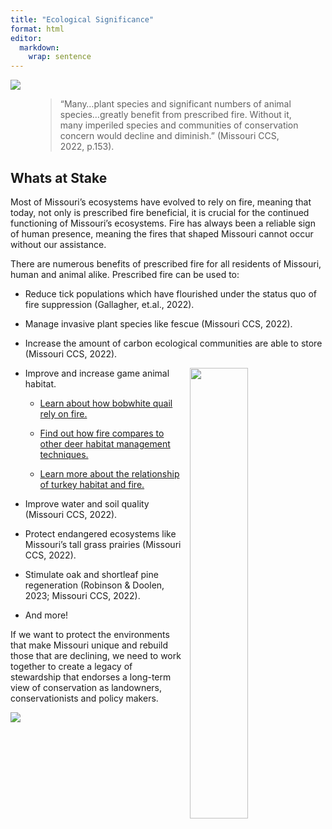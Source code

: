 ```yaml
---
title: "Ecological Significance"
format: html
editor: 
  markdown: 
    wrap: sentence
---
```


![](WOPA051011_D023_Bill%20Wallace.d20121003-u191447.jpg){fig-alt="\"Image of a Missouri prairie. A vast landscape with yellow rolling hills and a bright blue sky."}

<figure class="text-center">

```{=html}
<blockquote class="blockquote",  border="none">

<p class="mb-0">

“Many…plant species and significant numbers of animal species…greatly benefit from prescribed fire.
Without it, many imperiled species and communities of conservation concern would decline and diminish.” (Missouri CCS, 2022, p.153).

</p>

</blockquote>
```
</figure>

## Whats at Stake

Most of Missouri’s ecosystems have evolved to rely on fire, meaning that today, not only is prescribed fire beneficial, it is crucial for the continued functioning of Missouri's ecosystems.
Fire has always been a reliable sign of human presence, meaning the fires that shaped Missouri cannot occur without our assistance.

There are numerous benefits of prescribed fire for all residents of Missouri, human and animal alike.
Prescribed fire can be used to:

-   Reduce tick populations which have flourished under the status quo of fire suppression (Gallagher, et.al., 2022).

-   Manage invasive plant species like fescue (Missouri CCS, 2022).

-   Increase the amount of carbon ecological communities are able to store (Missouri CCS, 2022).

![](ENPO190702_D042_full.jpg){style="float:right ; margin-left: 2%; fig-align:right; width:43%;" fig-alt="\"picture description."}

-   Improve and increase game animal habitat.

    -   [Learn about how bobwhite quail rely on fire.](https://quailforever.org/BlogLanding/Blogs/Quail-Forever/Fall-Burning-for-Bobwhites.aspx#:~:text=Prescribed%20fire%20in%20the%20fall%20allows%20native%20plants%20to%20thrive,quail%20and%20many%20other%20wildlife!)

    -   [Find out how fire compares to other deer habitat management techniques.](https://deerassociation.com/food-plots-feed-or-fire-the-real-costs-per-pound-of-deer-forage/)

    -   [Learn more about the relationship of turkey habitat and fire.](https://www.nwtf.org/content-hub/a-time-to-burn)

-   Improve water and soil quality (Missouri CCS, 2022).

-   Protect endangered ecosystems like Missouri's tall grass prairies (Missouri CCS, 2022).

-   Stimulate oak and shortleaf pine regeneration (Robinson & Doolen, 2023; Missouri CCS, 2022).

-   And more!

If we want to protect the environments that make Missouri unique and rebuild those that are declining, we need to work together to create a legacy of stewardship that endorses a long-term view of conservation as landowners, conservationists and policy makers.

![](Untitled%20presentation.jpg){fig-alt="\"series of 3 images, one of a deer, and two of missouri prairies."}
